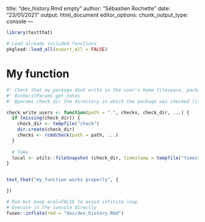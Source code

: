 <!-- do not edit by hand - /!\ do not inflate as functions were modified in R, test directly -->
---
title: "dev_history.Rmd empty"
author: "Sébastien Rochette"
date: "23/01/2021"
output: html_document
editor_options: 
  chunk_output_type: console
---

```r
library(testthat)
```

```r
# Load already included functions
pkgload::load_all(export_all = FALSE)
```

# My function

```r
#' Check that my package dont write in the user's home filespace, package directory and getwd().
#' @inheritParams get_notes
#' @params check_dir the directory in which the package was checked (if realised already) 

check_write_users <- function(path = ".", checks, check_dir, ...) {
  if (missing(check_dir)) {
    check_dir <- tempfile("check")
    dir.create(check_dir)
    checks <- rcmdcheck(path = path, ...)
  }
  
  # Take
  local <- utils::fileSnapshot (check_dir, timestamp = tempfile("timestamp"), md5sum = TRUE)
}
```

```r

```

```r
test_that("my_function works properly", {

})
```


```r
# Run but keep eval=FALSE to avoid infinite loop
# Execute in the console directly
fusen::inflate(rmd = "dev/dev_history.Rmd")
```

<!-- # Inflate your package -->

<!-- You're one inflate from paper to box. -->
<!-- Build your package from this very RMarkdown using `fusen::inflate()` -->

<!-- - Verify your `"DESCRIPTION"` file has been updated -->
<!-- - Verify your function is in `"R/"` directory -->
<!-- - Verify your test is in `"tests/testthat/"` directory -->
<!-- - Verify this Rmd appears in `"vignettes/"` directory -->
